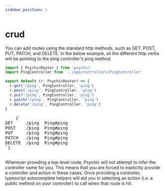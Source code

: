 ```yaml
---
sidebar_position: 1
---
```



# crud

You can add routes using the standard http methods, such as GET, POST, PUT, PATCH, and DELETE. In the below example, all the different http verbs will be pointing to the ping controller's ping method.

```ts // conf/routes.ts
import { PsychicRouter } from 'psychic'
import PingController from '../app/controllers/PingController'

export default (r: PsychicRouter) => {
  r.get('/ping', PingController, 'ping')
  r.post('/ping', PingController, 'ping')
  r.put('/ping', PingController, 'ping')
  r.patch('/ping', PingController, 'ping')
  r.delete('/ping', PingController, 'ping')
}
```

<RoutesOutput>
  <pre style={{ backgroundColor: 'transparent' }}>
    {`
GET     /ping  Ping#ping
POST    /ping  Ping#ping
PUT     /ping  Ping#ping
PATCH   /ping  Ping#ping
DELETE  /ping  Ping#ping
`}
  </pre>
</RoutesOutput>

Whenever providing a top-level route, Psychic will not attempt to infer the controller name for you. This means that you are forced to explicitly provide a controller and action in these cases. Once providing a controller, typescript autocomplete helpers will aid you in selecting an action (i.e. a public method on your controller) to call when that route is hit.
